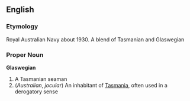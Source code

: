 ==English==
===Etymology===
Royal Australian Navy about 1930.  A blend of Tasmanian and Glaswegian
===Proper Noun===
'''Glaswegian'''
#A Tasmanian seaman
#(''Australian'', ''jocular'') An inhabitant of [[Tasmania]], often used in a derogatory sense
